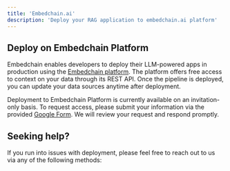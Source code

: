 ```yaml
---
title: 'Embedchain.ai'
description: 'Deploy your RAG application to embedchain.ai platform'
---
```


## Deploy on Embedchain Platform

Embedchain enables developers to deploy their LLM-powered apps in production using the [Embedchain platform](https://app.embedchain.ai). The platform offers free access to context on your data through its REST API. Once the pipeline is deployed, you can update your data sources anytime after deployment.

Deployment to Embedchain Platform is currently available on an invitation-only basis. To request access, please submit your information via the provided [Google Form](https://forms.gle/vigN11h7b4Ywat668). We will review your request and respond promptly.


## Seeking help?

If you run into issues with deployment, please feel free to reach out to us via any of the following methods:

<Snippet file="get-help.mdx" />
